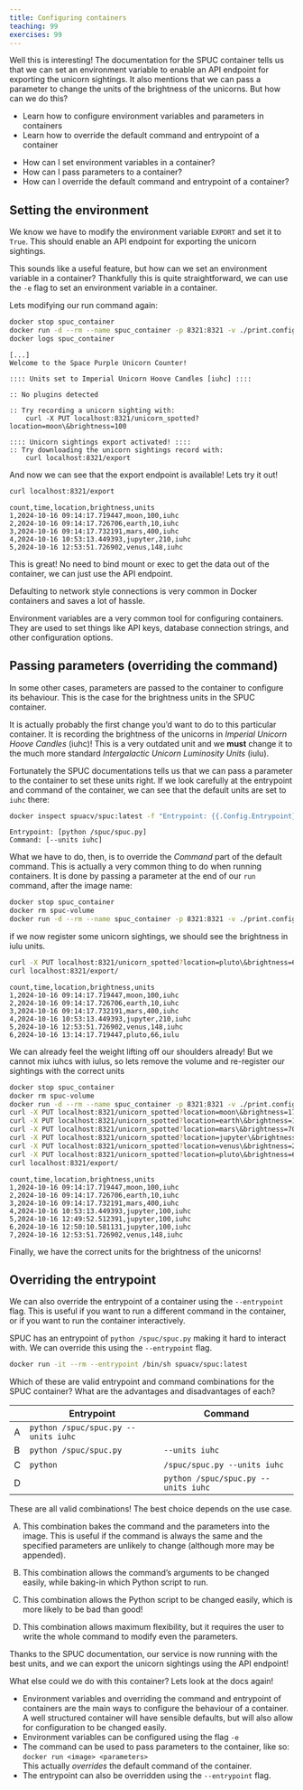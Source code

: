 ```yaml
---
title: Configuring containers
teaching: 99
exercises: 99
---
```


Well this is interesting!
The documentation for the SPUC container tells us that we can set an environment variable to enable an API endpoint for exporting the unicorn sightings.
It also mentions that we can pass a parameter to change the units of the brightness of the unicorns.
But how can we do this?

::::::::::::::::::::::::::::::::::::::: objectives
- Learn how to configure environment variables and parameters in containers
- Learn how to override the default command and entrypoint of a container
::::::::::::::::::::::::::::::::::::::::::::::::::

:::::::::::::::::::::::::::::::::::::::: questions
- How can I set environment variables in a container?
- How can I pass parameters to a container?
- How can I override the default command and entrypoint of a container?
::::::::::::::::::::::::::::::::::::::::::::::::::

## Setting the environment

We know we have to modify the environment variable `EXPORT` and set it to `True`.
This should enable an API endpoint for exporting the unicorn sightings.

This sounds like a useful feature, but how can we set an environment variable in a container?
Thankfully this is quite straightforward, we can use the `-e` flag to set an environment variable in a container.

Lets modifying our run command again:

```bash
docker stop spuc_container
docker run -d --rm --name spuc_container -p 8321:8321 -v ./print.config:/spuc/config/print.config -v spuc-volume:/spuc/output -e EXPORT=true spuacv/spuc:latest
docker logs spuc_container
```
```output
[...]
Welcome to the Space Purple Unicorn Counter!

:::: Units set to Imperial Unicorn Hoove Candles [iuhc] ::::

:: No plugins detected

:: Try recording a unicorn sighting with:
    curl -X PUT localhost:8321/unicorn_spotted?location=moon\&brightness=100

:::: Unicorn sightings export activated! ::::
:: Try downloading the unicorn sightings record with:
    curl localhost:8321/export
```

And now we can see that the export endpoint is available!
Lets try it out!
```bash
curl localhost:8321/export
```
```output
count,time,location,brightness,units
1,2024-10-16 09:14:17.719447,moon,100,iuhc
2,2024-10-16 09:14:17.726706,earth,10,iuhc
3,2024-10-16 09:14:17.732191,mars,400,iuhc
4,2024-10-16 10:53:13.449393,jupyter,210,iuhc
5,2024-10-16 12:53:51.726902,venus,148,iuhc
```

This is great! No need to bind mount or exec to get the data out of the container, we can just use the API endpoint.

Defaulting to network style connections is very common in Docker containers and saves a lot of hassle.

Environment variables are a very common tool for configuring containers.
They are used to set things like API keys, database connection strings, and other configuration options.

## Passing parameters (overriding the command)

In some other cases, parameters are passed to the container to configure its behaviour.
This is the case for the brightness units in the SPUC container.

It is actually probably the first change you'd want to do to this particular container.
It is recording the brightness of the unicorns in *Imperial Unicorn Hoove Candles* (iuhc)!
This is a very outdated unit and we **must** change it to the much more standard *Intergalactic Unicorn Luminosity Units* (iulu).

Fortunately the SPUC documentations tells us that we can pass a parameter to the container to set these units right.
If we look carefully at the entrypoint and command of the container, we can see that the default units are set to `iuhc` there:
```bash
docker inspect spuacv/spuc:latest -f "Entrypoint: {{.Config.Entrypoint}}\nCommand: {{.Config.Cmd}}"
```
```output
Entrypoint: [python /spuc/spuc.py]
Command: [--units iuhc]
```

What we have to do, then, is to override the *Command* part of the default command.
This is actually a very common thing to do when running containers.
It is done by passing a parameter at the end of our `run` command, after the image name:
```bash
docker stop spuc_container
docker rm spuc-volume
docker run -d --rm --name spuc_container -p 8321:8321 -v ./print.config:/spuc/config/print.config -v spuc-volume:/spuc/output -e EXPORT=true spuacv/spuc:latest --units iulu
```

if we now register some unicorn sightings, we should see the brightness in iulu units.
```bash
curl -X PUT localhost:8321/unicorn_spotted?location=pluto\&brightness=66
curl localhost:8321/export/
```
```output
count,time,location,brightness,units
1,2024-10-16 09:14:17.719447,moon,100,iuhc
2,2024-10-16 09:14:17.726706,earth,10,iuhc
3,2024-10-16 09:14:17.732191,mars,400,iuhc
4,2024-10-16 10:53:13.449393,jupyter,210,iuhc
5,2024-10-16 12:53:51.726902,venus,148,iuhc
6,2024-10-16 13:14:17.719447,pluto,66,iulu
```

We can already feel the weight lifting off our shoulders already!
But we cannot mix iuhcs with iulus, so lets remove the volume and re-register our sightings with the correct units
```bash
docker stop spuc_container
docker rm spuc-volume
docker run -d --rm --name spuc_container -p 8321:8321 -v ./print.config:/spuc/config/print.config -v spuc-volume:/spuc/output -e EXPORT=true spuacv/spuc:latest --units iulu
curl -X PUT localhost:8321/unicorn_spotted?location=moon\&brightness=177
curl -X PUT localhost:8321/unicorn_spotted?location=earth\&brightness=18
curl -X PUT localhost:8321/unicorn_spotted?location=mars\&brightness=709
curl -X PUT localhost:8321/unicorn_spotted?location=jupyter\&brightness=372
curl -X PUT localhost:8321/unicorn_spotted?location=venus\&brightness=262
curl -X PUT localhost:8321/unicorn_spotted?location=pluto\&brightness=66
curl localhost:8321/export/
```
```output
count,time,location,brightness,units
1,2024-10-16 09:14:17.719447,moon,100,iuhc
2,2024-10-16 09:14:17.726706,earth,10,iuhc
3,2024-10-16 09:14:17.732191,mars,400,iuhc
4,2024-10-16 10:53:13.449393,jupyter,100,iuhc
5,2024-10-16 12:49:52.512391,jupyter,100,iuhc
6,2024-10-16 12:50:10.581131,jupyter,100,iuhc
7,2024-10-16 12:53:51.726902,venus,148,iuhc
```

Finally, we have the correct units for the brightness of the unicorns!

## Overriding the entrypoint

We can also override the entrypoint of a container using the `--entrypoint` flag.
This is useful if you want to run a different command in the container, or if you want to run the container interactively.

SPUC has an entrypoint of `python /spuc/spuc.py` making it hard to interact with.
We can override this using the `--entrypoint` flag.

```bash
docker run -it --rm --entrypoint /bin/sh spuacv/spuc:latest
```

::::::::::::::::::::::::::::::::::::::: challenge

Which of these are valid entrypoint and command combinations for the SPUC container? What are the advantages and disadvantages of each?

|   | Entrypoint                          | Command                             |
|---|-------------------------------------|-------------------------------------|
| A | `python /spuc/spuc.py --units iuhc` |                                     |
| B | `python /spuc/spuc.py`              | `--units iuhc`                      |
| C | `python`                            | `/spuc/spuc.py --units iuhc`        |
| D |                                     | `python /spuc/spuc.py --units iuhc` |

:::::::::::::::::::::::: solution

These are all valid combinations! The best choice depends on the use case.

A) This combination bakes the command and the parameters into the image.
   This is useful if the command is always the same and the specified parameters are unlikely to change (although more may be appended).

B) This combination allows the command's arguments to be changed easily, while baking-in which Python script to run.

C) This combination allows the Python script to be changed easily, which is more likely to be bad than good!

D) This combination allows maximum flexibility, but it requires the user to write the whole command to modify even the parameters.

:::::::::::::::::::::::::::::::::::

::::::::::::::::::::::::::::::::::::::::::::::::::

Thanks to the SPUC documentation, our service is now running with the best units, and we can export the unicorn sightings using the API endpoint!

What else could we do with this container? Lets look at the docs again!

::::::::::::::::::::::::::::::::::::::: keypoints
- Environment variables and overriding the command and entrypoint of containers are the main ways to configure the behaviour of a container.
  A well structured container will have sensible defaults, but will also allow for configuration to be changed easily.
- Environment variables can be configured using the flag `-e`
- The command can be used to pass parameters to the container, like so:  
  `docker run <image> <parameters>`  
  This actually *overrides* the default command of the container.
- The entrypoint can also be overridden using the `--entrypoint` flag.
::::::::::::::::::::::::::::::::::::::::::::::::::
